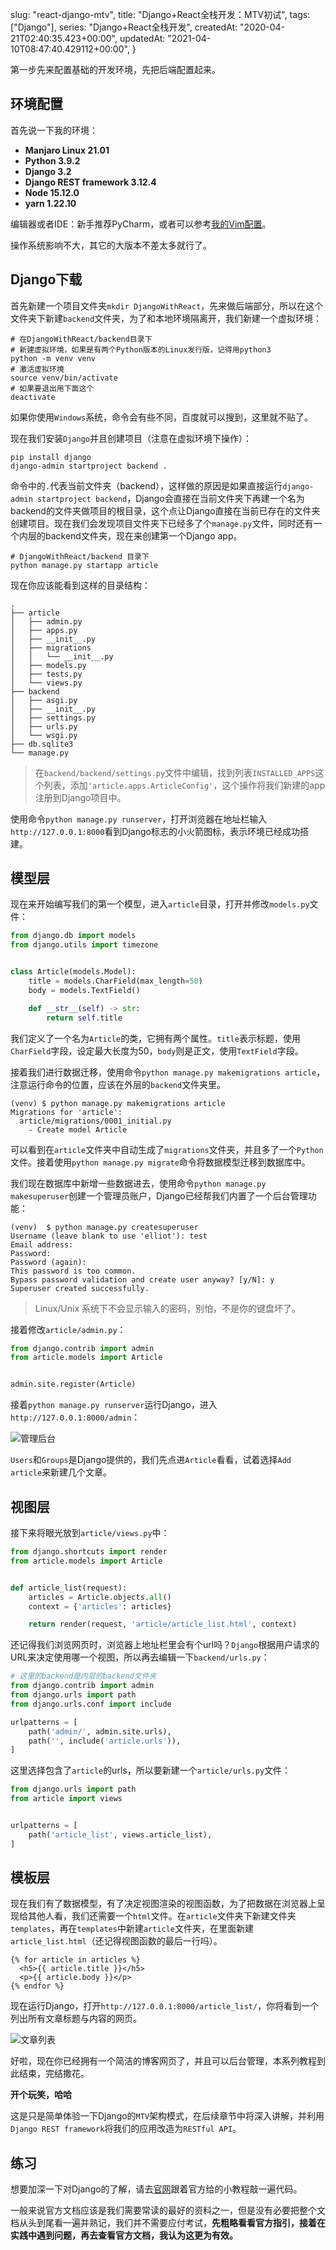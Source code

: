 
  slug: "react-django-mtv",
  title: "Django+React全栈开发：MTV初试",
  tags: ["Django"],
  series: "Django+React全栈开发",
  createdAt: "2020-04-21T02:40:35.423+00:00",
  updatedAt: "2021-04-10T08:47:40.429112+00:00",
}

第一步先来配置基础的开发环境，先把后端配置起来。

## 环境配置

首先说一下我的环境：

- **Manjaro Linux 21.01**
- **Python 3.9.2**
- **Django 3.2**
- **Django REST framework 3.12.4**
- **Node 15.12.0**
- **yarn 1.22.10**

编辑器或者IDE：新手推荐PyCharm，或者可以参考[我的Vim配置](https://github.com/Eliot00/ElliotVim)。

操作系统影响不大，其它的大版本不差太多就行了。

## Django下载

首先新建一个项目文件夹`mkdir DjangoWithReact`，先来做后端部分，所以在这个文件夹下新建`backend`文件夹，为了和本地环境隔离开，我们新建一个虚拟环境：

```shell
# 在DjangoWithReact/backend目录下
# 新建虚拟环境，如果是有两个Python版本的Linux发行版，记得用python3
python -m venv venv
# 激活虚拟环境
source venv/bin/activate
# 如果要退出用下面这个
deactivate
```

如果你使用`Windows`系统，命令会有些不同，百度就可以搜到，这里就不贴了。

现在我们安装`Django`并且创建项目（注意在虚拟环境下操作）：

```shell
pip install django
django-admin startproject backend .
```

命令中的`.`代表当前文件夹（backend），这样做的原因是如果直接运行`django-admin startproject backend`，Django会直接在当前文件夹下再建一个名为backend的文件夹做项目的根目录，这个点让Django直接在当前已存在的文件夹创建项目。现在我们会发现项目文件夹下已经多了个`manage.py`文件，同时还有一个内层的backend文件夹，现在来创建第一个Django app。

```shell
# DjangoWithReact/backend 目录下
python manage.py startapp article
```

现在你应该能看到这样的目录结构：

```
.
├── article
│   ├── admin.py
│   ├── apps.py
│   ├── __init__.py
│   ├── migrations
│   │   └── __init__.py
│   ├── models.py
│   ├── tests.py
│   └── views.py
├── backend
│   ├── asgi.py
│   ├── __init__.py
│   ├── settings.py
│   ├── urls.py
│   └── wsgi.py
├── db.sqlite3
└── manage.py
```

> 在`backend/backend/settings.py`文件中编辑，找到列表`INSTALLED_APPS`这个列表，添加`'article.apps.ArticleConfig'`，这个操作将我们新建的app注册到Django项目中。

使用命令`python manage.py runserver`，打开浏览器在地址栏输入`http://127.0.0.1:8000`看到Django标志的小火箭图标，表示环境已经成功搭建。

## 模型层

现在来开始编写我们的第一个模型，进入`article`目录，打开并修改`models.py`文件：

```python
from django.db import models
from django.utils import timezone


class Article(models.Model):
    title = models.CharField(max_length=50)
    body = models.TextField()

    def __str__(self) -> str:
        return self.title
```

我们定义了一个名为`Article`的类，它拥有两个属性。`title`表示标题，使用`CharField`字段，设定最大长度为50，`body`则是正文，使用`TextField`字段。

接着我们进行数据迁移，使用命令`python manage.py makemigrations article`，注意运行命令的位置，应该在外层的`backend`文件夹里。

```
(venv) $ python manage.py makemigrations article 
Migrations for 'article':
  article/migrations/0001_initial.py
    - Create model Article
```

可以看到在`article`文件夹中自动生成了`migrations`文件夹，并且多了一个`Python`文件。接着使用`python manage.py migrate`命令将数据模型迁移到数据库中。

我们现在数据库中新增一些数据进去，使用命令`python manage.py makesuperuser`创建一个管理员账户，Django已经帮我们内置了一个后台管理功能：

```
(venv)  $ python manage.py createsuperuser
Username (leave blank to use 'elliot'): test
Email address: 
Password: 
Password (again): 
This password is too common.
Bypass password validation and create user anyway? [y/N]: y
Superuser created successfully.

```

> Linux/Unix 系统下不会显示输入的密码，别怕，不是你的键盘坏了。

接着修改`article/admin.py`：

```python
from django.contrib import admin
from article.models import Article


admin.site.register(Article)
```

接着`python manage.py runserver`运行Django，进入`http://127.0.0.1:8000/admin`：


![管理后台](https://i.loli.net/2021/04/10/QGwSzEZXDYTtcVh.png)

`Users`和`Groups`是Django提供的，我们先点进`Article`看看，试着选择`Add article`来新建几个文章。


## 视图层

接下来将眼光放到`article/views.py`中：

```python
from django.shortcuts import render
from article.models import Article


def article_list(request):
    articles = Article.objects.all()
    context = {'articles': articles}

    return render(request, 'article/article_list.html', context)
```

还记得我们浏览网页时，浏览器上地址栏里会有个url吗？`Django`根据用户请求的URL来决定使用哪一个视图，所以再去编辑一下`backend/urls.py`：

```python
# 这里的backend是内层的backend文件夹
from django.contrib import admin
from django.urls import path
from django.urls.conf import include

urlpatterns = [
    path('admin/', admin.site.urls),
    path('', include('article.urls')),
]
```

这里选择包含了`article`的urls，所以要新建一个`article/urls.py`文件：

```python
from django.urls import path
from article import views


urlpatterns = [
    path('article_list', views.article_list),
]
```

## 模板层

现在我们有了数据模型，有了决定视图渲染的视图函数，为了把数据在浏览器上呈现给其他人看，我们还需要一个`html`文件。在`article`文件夹下新建文件夹`templates`，再在`templates`中新建`article`文件夹，在里面新建`article_list.html`（还记得视图函数的最后一行吗）。

```
{% for article in articles %}
  <h5>{{ article.title }}</h5>
  <p>{{ article.body }}</p>
{% endfor %}
```

现在运行Django，打开`http://127.0.0.1:8000/article_list/`，你将看到一个列出所有文章标题与内容的网页。

![文章列表](https://i.loli.net/2021/04/10/Kp5EINa3k4wiMWD.png)

好啦，现在你已经拥有一个简洁的博客网页了，并且可以后台管理，本系列教程到此结束，完结撒花。


**开个玩笑，哈哈**

这是只是简单体验一下Django的`MTV`架构模式，在后续章节中将深入讲解，并利用`Django REST framework`将我们的应用改造为`RESTful API`。

## 练习

想要加深一下对Django的了解，请去[官网](https://www.djangoproject.com/)跟着官方给的小教程敲一遍代码。

一般来说官方文档应该是我们需要常读的最好的资料之一，但是没有必要把整个文档从头到尾看一遍并熟记，我们并不需要应付考试，**先粗略看看官方指引，接着在实践中遇到问题，再去查看官方文档，我认为这更为有效。**

